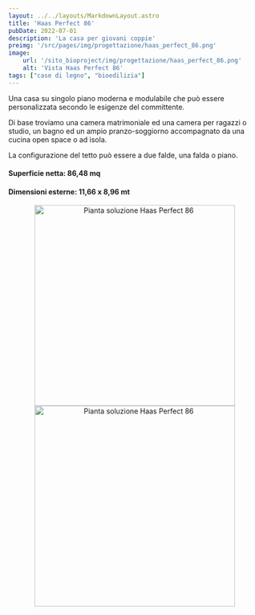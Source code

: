 ```yaml
---
layout: ../../layouts/MarkdownLayout.astro
title: 'Haas Perfect 86'
pubDate: 2022-07-01
description: 'La casa per giovani coppie'
preimg: '/src/pages/img/progettazione/haas_perfect_86.png'
image:
    url: '/sito_bioproject/img/progettazione/haas_perfect_86.png'
    alt: 'Vista Haas Perfect 86'
tags: ["case di legno", "bioedilizia"]
---
```


Una casa su singolo piano moderna e modulabile che può essere personalizzata secondo le esigenze del committente.  
  
Di base troviamo una camera matrimoniale ed una camera per ragazzi o studio, un bagno ed un ampio pranzo-soggiorno accompagnato da una cucina open space o ad isola.  
  
La configurazione del tetto può essere a due falde, una falda o piano.  
  
#### Superficie netta: 86,48 mq
#### Dimensioni esterne: 11,66 x 8,96 mt

<div style="text-align: center;">
<Image src={imgPianta} alt="Pianta soluzione Haas Perfect 86" height="400"/>
<Image src={imgPiantaIso} alt="Pianta soluzione Haas Perfect 86" height="400"/>
</div>